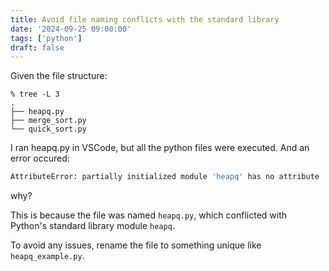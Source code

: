 ```yaml
---
title: Avoid file naming conflicts with the standard library
date: '2024-09-25 09:00:00'
tags: ['python']
draft: false
---
```


Given the file structure:
```
% tree -L 3
.
├── heapq.py
├── merge_sort.py
└── quick_sort.py    
```

I ran heapq.py in VSCode, but all the python files were executed. And an error occured:

```bash
AttributeError: partially initialized module 'heapq' has no attribute 'heapify' (most likely due to a circular import)
```

why? 

This is because the file was named `heapq.py`, which conflicted with Python's standard library module `heapq`.

To avoid any issues, rename the file to something unique like `heapq_example.py`.
